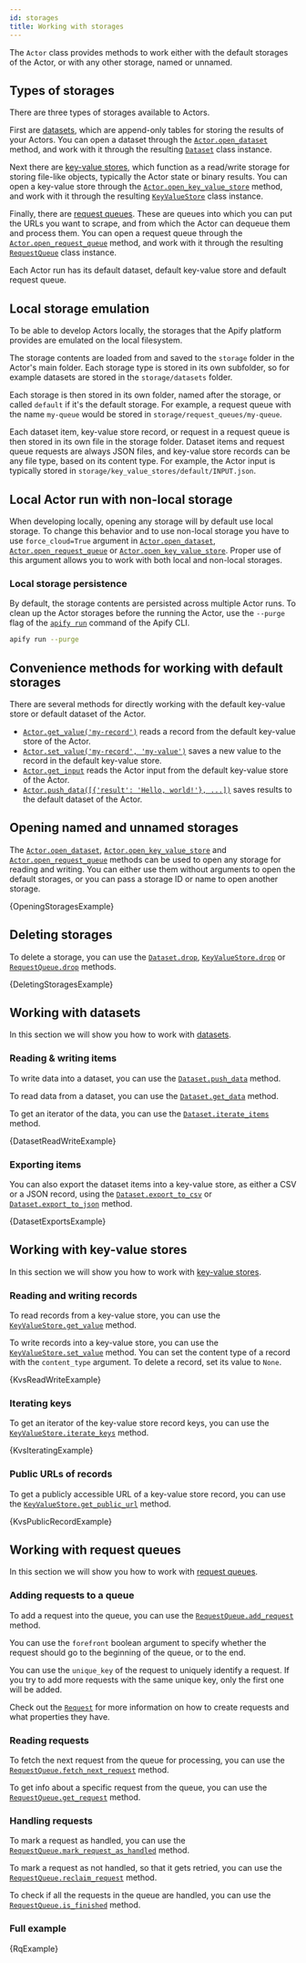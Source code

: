 ```yaml
---
id: storages
title: Working with storages
---
```




The `Actor` class provides methods to work either with the default storages of the Actor, or with any other storage, named or unnamed.

## Types of storages

There are three types of storages available to Actors.

First are [datasets](https://docs.apify.com/platform/storage/dataset), which are append-only tables for storing the results of your Actors. You can open a dataset through the [`Actor.open_dataset`](../../reference/class/Actor#open_dataset) method, and work with it through the resulting [`Dataset`](../../reference/class/Dataset) class instance.

Next there are [key-value stores](https://docs.apify.com/platform/storage/key-value-store), which function as a read/write storage for storing file-like objects, typically the Actor state or binary results. You can open a key-value store through the [`Actor.open_key_value_store`](../../reference/class/Actor#open_key_value_store) method, and work with it through the resulting [`KeyValueStore`](../../reference/class/KeyValueStore) class instance.

Finally, there are [request queues](https://docs.apify.com/platform/storage/request-queue). These are queues into which you can put the URLs you want to scrape, and from which the Actor can dequeue them and process them. You can open a request queue through the [`Actor.open_request_queue`](../../reference/class/Actor#open_request_queue) method, and work with it through the resulting [`RequestQueue`](../../reference/class/RequestQueue) class instance.

Each Actor run has its default dataset, default key-value store and default request queue.

## Local storage emulation

To be able to develop Actors locally, the storages that the Apify platform provides are emulated on the local filesystem.

The storage contents are loaded from and saved to the `storage` folder in the Actor's main folder. Each storage type is stored in its own subfolder, so for example datasets are stored in the `storage/datasets` folder.

Each storage is then stored in its own folder, named after the storage, or called `default` if it's the default storage. For example, a request queue with the name `my-queue` would be stored in `storage/request_queues/my-queue`.

Each dataset item, key-value store record, or request in a request queue is then stored in its own file in the storage folder. Dataset items and request queue requests are always JSON files, and key-value store records can be any file type, based on its content type. For example, the Actor input is typically stored in `storage/key_value_stores/default/INPUT.json`.

## Local Actor run with non-local storage

When developing locally, opening any storage will by default use local storage. To change this behavior and to use non-local storage you have to use `force_cloud=True` argument in [`Actor.open_dataset`](../../reference/class/Actor#open_dataset), [`Actor.open_request_queue`](../../reference/class/Actor#open_request_queue) or [`Actor.open_key_value_store`](../../reference/class/Actor#open_key_value_store). Proper use of this argument allows you to work with both local and non-local storages.

### Local storage persistence

By default, the storage contents are persisted across multiple Actor runs. To clean up the Actor storages before the running the Actor, use the `--purge` flag of the [`apify run`](https://docs.apify.com/cli/docs/reference#apify-run) command of the Apify CLI.

```bash
apify run --purge
```

## Convenience methods for working with default storages

There are several methods for directly working with the default key-value store or default dataset of the Actor.

- [`Actor.get_value('my-record')`](../../reference/class/Actor#get_value) reads a record from the default key-value store of the Actor.
- [`Actor.set_value('my-record', 'my-value')`](../../reference/class/Actor#set_value) saves a new value to the record in the default key-value store.
- [`Actor.get_input`](../../reference/class/Actor#get_input) reads the Actor input from the default key-value store of the Actor.
- [`Actor.push_data([{'result': 'Hello, world!'}, ...])`](../../reference/class/Actor#push_data) saves results to the default dataset of the Actor.

## Opening named and unnamed storages

The [`Actor.open_dataset`](../../reference/class/Actor#open_dataset), [`Actor.open_key_value_store`](../../reference/class/Actor#open_key_value_store) and [`Actor.open_request_queue`](../../reference/class/Actor#open_request_queue) methods can be used to open any storage for reading and writing. You can either use them without arguments to open the default storages, or you can pass a storage ID or name to open another storage.

<CodeBlock className="language-python">
    {OpeningStoragesExample}
</CodeBlock>

## Deleting storages

To delete a storage, you can use the [`Dataset.drop`](../../reference/class/Dataset#drop),
[`KeyValueStore.drop`](../../reference/class/KeyValueStore#drop) or [`RequestQueue.drop`](../../reference/class/RequestQueue#drop) methods.

<CodeBlock className="language-python">
    {DeletingStoragesExample}
</CodeBlock>

## Working with datasets

In this section we will show you how to work with [datasets](https://docs.apify.com/platform/storage/dataset).

### Reading & writing items

To write data into a dataset, you can use the [`Dataset.push_data`](../../reference/class/Dataset#push_data) method.

To read data from a dataset, you can use the [`Dataset.get_data`](../../reference/class/Dataset#get_data) method.

To get an iterator of the data, you can use the [`Dataset.iterate_items`](../../reference/class/Dataset#iterate_items) method.

<CodeBlock className="language-python">
    {DatasetReadWriteExample}
</CodeBlock>

### Exporting items

You can also export the dataset items into a key-value store, as either a CSV or a JSON record,
using the [`Dataset.export_to_csv`](../../reference/class/Dataset#export_to_csv)
or [`Dataset.export_to_json`](../../reference/class/Dataset#export_to_json) method.

<CodeBlock className="language-python">
    {DatasetExportsExample}
</CodeBlock>

## Working with key-value stores

In this section we will show you how to work with [key-value stores](https://docs.apify.com/platform/storage/key-value-store).

### Reading and writing records

To read records from a key-value store, you can use the [`KeyValueStore.get_value`](../../reference/class/KeyValueStore#get_value) method.

To write records into a key-value store, you can use the [`KeyValueStore.set_value`](../../reference/class/KeyValueStore#set_value) method.
You can set the content type of a record with the `content_type` argument.
To delete a record, set its value to `None`.

<CodeBlock className="language-python">
    {KvsReadWriteExample}
</CodeBlock>

### Iterating keys

To get an iterator of the key-value store record keys,
you can use the [`KeyValueStore.iterate_keys`](../../reference/class/KeyValueStore#iterate_keys) method.

<CodeBlock className="language-python">
    {KvsIteratingExample}
</CodeBlock>

### Public URLs of records

To get a publicly accessible URL of a key-value store record,
you can use the [`KeyValueStore.get_public_url`](../../reference/class/KeyValueStore#get_public_url) method.

<CodeBlock className="language-python">
    {KvsPublicRecordExample}
</CodeBlock>

## Working with request queues

In this section we will show you how to work with [request queues](https://docs.apify.com/platform/storage/request-queue).

### Adding requests to a queue

To add a request into the queue, you can use the [`RequestQueue.add_request`](../../reference/class/RequestQueue#add_request) method.

You can use the `forefront` boolean argument to specify whether the request should go to the beginning of the queue, or to the end.

You can use the `unique_key` of the request to uniquely identify a request. If you try to add more requests with the same unique key, only the first one will be added.

Check out the [`Request`](../../reference/class/Request) for more information on how to create requests and what properties they have.

### Reading requests

To fetch the next request from the queue for processing, you can use the [`RequestQueue.fetch_next_request`](../../reference/class/RequestQueue#fetch_next_request) method.

To get info about a specific request from the queue, you can use the [`RequestQueue.get_request`](../../reference/class/RequestQueue#get_request) method.

### Handling requests

To mark a request as handled, you can use the [`RequestQueue.mark_request_as_handled`](../../reference/class/RequestQueue#mark_request_as_handled) method.

To mark a request as not handled, so that it gets retried, you can use the [`RequestQueue.reclaim_request`](../../reference/class/RequestQueue#reclaim_request) method.

To check if all the requests in the queue are handled, you can use the [`RequestQueue.is_finished`](../../reference/class/RequestQueue#is_finished) method.

### Full example

<CodeBlock className="language-python">
    {RqExample}
</CodeBlock>

